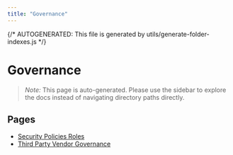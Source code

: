 ```yaml
---
title: "Governance"
---
```


{/* AUTOGENERATED: This file is generated by utils/generate-folder-indexes.js */}

# Governance

> _Note:_ This page is auto-generated. Please use the sidebar to explore the docs instead of
> navigating directory paths directly.

## Pages

- [Security Policies Roles](/opsec/governance/security-policies-roles)
- [Third Party Vendor Governance](/opsec/governance/third-party-vendor-governance)
